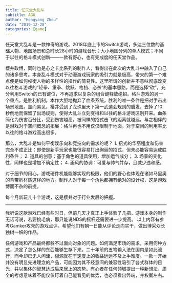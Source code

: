 ```yaml
---
title: 任天堂大乱斗
subtitle: AGU
author: "Hongyang Zhou"
date: "2019-12-28"
categories: [game]
---
```


任天堂大乱斗是一款神奇的游戏。2018年底上市的Switch游戏，多达三位数的基础人物、地图场景和总时长28小时的游戏音乐；大小地图分列的单人模式；不同于以往的格斗模式创新——一款有野心，也有完成度的任天堂作品。

樱井政博，同时也是心之卡比系列的制作人，看得出在此次的大乱斗中融入了自己的诸多思考。本身乱斗模式对于动漫游戏玩家的吸引力就是极高，带来的第一个难点便是如何权衡人物的多样性的操作的简易性。这里所谓的创新并不意味彻底改变以往格斗游戏的“轻拳、重拳、跳跃、格挡、必杀”的基本思路，而是选择“砍”，充分利用Switch的已有键位，不再追求以复杂的组合键释放绝招。格斗游戏的另一个重点，是胜利机制。本作大胆地抛弃了血条系统，胜利的唯一条件是把对手击出场景地图。显而易见，樱井受到了龙珠里天下第一武道会规则的启发，去掉了10秒倒地而保留了出场规则，使得大乱斗立刻变得和以往的格斗游戏区别开来。血条简化为伤害百分比，受到伤害越高，被同样的招式击飞的距离就越远。与之相伴的是游戏对于空间概念的拓展：格斗再也不用仅仅限制于地面，对于空间的利用率比以往的格斗游戏高出很多。

那么，大乱斗是如何平衡娱乐向和竞技向的需求的呢？
1. 招式的华丽程度和伤害完全不成正比：即使是新手玩家也能很容易打出绚丽的招式，但未必能容易达成胜利条件；
2. 道具的创意：基于角色的道具使用，增加运气成分；
3. 场景的变化性，同样也是增加不确定性；
4. 画风的协调：可爱与帅气并存，且减少违和感。

对于细节的用心，游戏硬件机能能够实现的极限，他们的野心也体现在诸如马里奥的背带裤材质这样的地方。制作人对于每一个角色都拥有绝对的设计权，这是游戏博而不杂的前提。

每个月新玩儿十个游戏，这是樱井对于行业发展的把握。

---

我听说这款游戏已经有些时日，但前几天才真正上手体验了几把。游戏本身的制作无话可说，若要挑毛病，那只能说NDS的摇杆还需要进一步提高。
以上内容有参考Gamker攻壳的游戏点评。希望他们有朝一日能从评论走向实干，做出博采众长独树一帜的作品。

任何游戏和产品最终都躲不过面向对象的问题。如何满足市场的需求，采用何种方式，决定了怎么样的东西能够生存下来。二十年前的五笔输入法在国内是如此流行，而今却已无人问津，根源就在于速度上的收益远远不及上手难度。一款一开始并没有明显先进理念的产品，可能因为其不经意间的兼容性吸引了各式群体的目光，并以集体的智慧达成后来居上的态势。有心者在任何领域提出一种新想法，周全的考虑意味着不能仅仅盯着自己能看见的优势，也必须看出弊端，并权衡左右。
